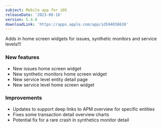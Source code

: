 ```yaml
---
subject: Mobile app for iOS
releaseDate: '2023-08-16'
version: 5.4.0
downloadLink: 'https://apps.apple.com/app/id594038638'
---
```


Adds in home screen widgets for issues, synthetic monitors and service levels!!!

### New features

* New issues home screen widget
* New synthetic monitors home screen widget
* New service level entity detail page
* New service level home screen widget

### Improvements

* Updates to support deep links to APM overview for specific entities
* Fixes some transaction detail overview charts
* Potential fix for a rare crash in synthetics monitor detail